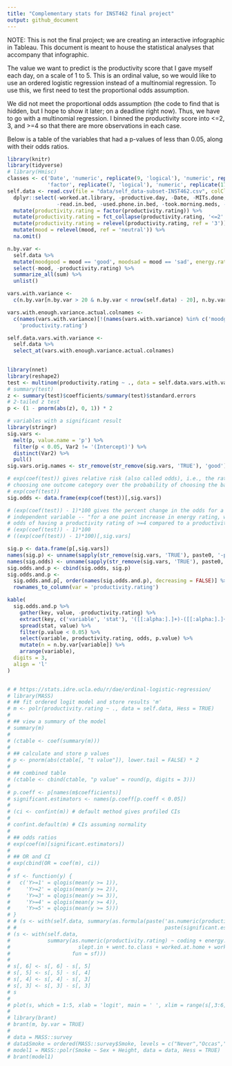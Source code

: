 ```yaml
---
title: "Complementary stats for INST462 final project"
output: github_document
---
```


NOTE: This is not the final project; we are creating an interactive infographic in Tableau. This document is meant to house the statistical analyses that accompany that infographic.

The value we want to predict is the productivity score that I gave myself each day, on a scale of 1 to 5. This is an ordinal value, so we would like to use an ordered logistic regression instead of a multinomial regression. To use this, we first need to test the proportional odds assumption.

We did not meet the proportional odds assumption (the code to find that is hidden, but I hope to show it later; on a deadline right now). Thus, we have to go with a multinomial regression. I binned the productivity score into <=2, 3, and >=4 so that there are more observations in each case.

Below is a table of the variables that had a p-values of less than 0.05, along with their odds ratios.

```r
library(knitr)
library(tidyverse)
# library(Hmisc)
classes <- c('Date', 'numeric', replicate(9, 'logical'), 'numeric', replicate(5, 'logical'),
             'factor', replicate(7, 'logical'), 'numeric', replicate(17, 'logical'))
self.data <- read.csv(file = "data/self_data-subset-INST462.csv", colClasses = classes) %>%
  dplyr::select(-worked.at.library, -productive.day, -Date, -MITs.done, -ate.near.bedtime,
                -read.in.bed, -used.phone.in.bed, -took.morning.meds, -took.evening.meds) %>%
  mutate(productivity.rating = factor(productivity.rating)) %>%
  mutate(productivity.rating = fct_collapse(productivity.rating, '<=2' = c('1', '2'), '>=4' = c('4', '5'))) %>%
  mutate(productivity.rating = relevel(productivity.rating, ref = '3')) %>%
  mutate(mood = relevel(mood, ref = 'neutral')) %>%
  na.omit()
```


```r
n.by.var <-
  self.data %>%
  mutate(moodgood = mood == 'good', moodsad = mood == 'sad', energy.rating = 1) %>%
  select(-mood, -productivity.rating) %>%
  summarize_all(sum) %>%
  unlist()

vars.with.variance <-
  c(n.by.var[n.by.var > 20 & n.by.var < nrow(self.data) - 20], n.by.var['energy.rating'])

vars.with.enough.variance.actual.colnames <-
  c(names(vars.with.variance)[!(names(vars.with.variance) %in% c('moodgood', 'moodsad'))],
    'productivity.rating')

self.data.vars.with.variance <-
  self.data %>%
  select_at(vars.with.enough.variance.actual.colnames)
  

library(nnet)
library(reshape2)
test <- multinom(productivity.rating ~ ., data = self.data.vars.with.variance, trace = FALSE)
# summary(test)
z <- summary(test)$coefficients/summary(test)$standard.errors
# 2-tailed z test
p <- (1 - pnorm(abs(z), 0, 1)) * 2

# variables with a significant result
library(stringr)
sig.vars <-
  melt(p, value.name = 'p') %>%
  filter(p < 0.05, Var2 != '(Intercept)') %>%
  distinct(Var2) %>%
  pull()
sig.vars.orig.names <- str_remove(str_remove(sig.vars, 'TRUE'), 'good')

# exp(coef(test)) gives relative risk (also called odds), i.e., the ratio of the probability of
# choosing one outcome category over the probability of choosing the baseline category
# exp(coef(test))
sig.odds <- data.frame(exp(coef(test))[,sig.vars])

# (exp(coef(test)) - 1)*100 gives the percent change in the odds for a one unit increase in the
# independent variable -- "for a one point increase in energy rating, we see an 88% increase in the
# odds of having a productivity rating of >=4 compared to a productivity rating of 3."
# (exp(coef(test)) - 1)*100
# ((exp(coef(test)) - 1)*100)[,sig.vars]

sig.p <- data.frame(p[,sig.vars])
names(sig.p) <- unname(sapply(str_remove(sig.vars, 'TRUE'), paste0, '-p.value'))
names(sig.odds) <- unname(sapply(str_remove(sig.vars, 'TRUE'), paste0, '-odds'))
sig.odds.and.p <- cbind(sig.odds, sig.p)
sig.odds.and.p <-
  sig.odds.and.p[, order(names(sig.odds.and.p), decreasing = FALSE)] %>%
  rownames_to_column(var = 'productivity.rating')

kable(
  sig.odds.and.p %>%
    gather(key, value, -productivity.rating) %>%
    extract(key, c('variable', 'stat'), '([[:alpha:].]+)-([[:alpha:].]+)') %>%
    spread(stat, value) %>%
    filter(p.value < 0.05) %>%
    select(variable, productivity.rating, odds, p.value) %>%
    mutate(n = n.by.var[variable]) %>%
    arrange(variable),
  digits = 3,
  align = 'l'
)
```

```r
```

```r
# # https://stats.idre.ucla.edu/r/dae/ordinal-logistic-regression/
# library(MASS)
# ## fit ordered logit model and store results 'm'
# m <- polr(productivity.rating ~ ., data = self.data, Hess = TRUE)
# 
# ## view a summary of the model
# summary(m)
# 
# (ctable <- coef(summary(m)))
# 
# ## calculate and store p values
# p <- pnorm(abs(ctable[, "t value"]), lower.tail = FALSE) * 2
# 
# ## combined table
# (ctable <- cbind(ctable, "p value" = round(p, digits = 3)))
# 
# p.coeff <- p[names(m$coefficients)]
# significant.estimators <- names(p.coeff[p.coeff < 0.05])
# 
# (ci <- confint(m)) # default method gives profiled CIs
# 
# confint.default(m) # CIs assuming normality
# 
# ## odds ratios
# exp(coef(m)[significant.estimators])
# 
# ## OR and CI
# exp(cbind(OR = coef(m), ci))
# 
# sf <- function(y) {
#   c('Y>=1' = qlogis(mean(y >= 1)),
#     'Y>=2' = qlogis(mean(y >= 2)),
#     'Y>=3' = qlogis(mean(y >= 3)),
#     'Y>=4' = qlogis(mean(y >= 4)),
#     'Y>=5' = qlogis(mean(y >= 5)))
# }
# # (s <- with(self.data, summary(as.formula(paste('as.numeric(productivity.rating) ~',
# #                                                paste(significant.estimators, collapse = ' + ')), fun = sf)))
# (s <- with(self.data,
#            summary(as.numeric(productivity.rating) ~ coding + energy.rating + exhausted + mood +
#                      slept.in + went.to.class + worked.at.home + worked.at.lab,
#                    fun = sf)))
# 
# s[, 6] <- s[, 6] - s[, 5]
# s[, 5] <- s[, 5] - s[, 4]
# s[, 4] <- s[, 4] - s[, 3]
# s[, 3] <- s[, 3] - s[, 3]
# s
# 
# plot(s, which = 1:5, xlab = 'logit', main = ' ', xlim = range(s[,3:6], finite = TRUE))
# 
# library(brant)
# brant(m, by.var = TRUE)
# 
# data = MASS::survey
# data$Smoke = ordered(MASS::survey$Smoke, levels = c("Never","Occas","Regul","Heavy"))
# model1 = MASS::polr(Smoke ~ Sex + Height, data = data, Hess = TRUE)
# brant(model1)
```

